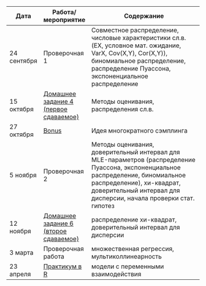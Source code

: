 
Дата | Работа/мероприятие  | Содержание
-------- | -------- | --------------------------------------------------------
24 сентября | Проверочная 1  | Совместное распределение, числовые характеристики сл.в. (EX, условное мат. ожидание, VarX, Cov(X,Y), Cor(X,Y)), биномиальное распределение, распределение Пуассона, экспоненциальное распределение
15 октября | <a href="tvims2_hw4.pdf" title=>Домашнее задание 4 (первое сдаваемое)</a> | Методы оценивания, распределения сл.в.
27 октября | <a href="tvims2_hw_bonus.pdf" title=>Bonus</a> | Идея многократного сэмплинга
5 ноября | Проверочная 2 | Методы оценивания, доверительный интервал для MLE-параметров (распределение Пуассона, экспоненциальное распределение, биномиальное распределение), хи-квадрат, доверительный интервал для дисперсии, начала проверки стат. гипотез
12 ноября | <a href="https://www.dropbox.com/sh/xt97x9qn66uvx10/AADLVJ5O3So7dc0wIPRt-1Mca?dl=0" title=>Домашнее задание 6 (второе сдаваемое)</a> |распределение хи-квадрат, доверительный интервал для дисперсии
3 марта | Проверочная работа |множественная регрессия, мультиколлинеарность
23 апреля | <a href="https://drive.google.com/drive/folders/1tk13EF4Mf6P-w_iIVZ1SEt9PoDli1Vsr"title=>Практикум в R </a> | модели с переменными взаимодействия

